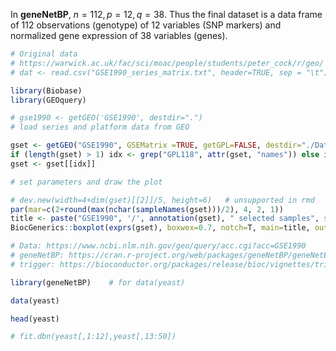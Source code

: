 

In **geneNetBP**, $n=112, p=12, q=38$. 
Thus the final dataset is a data frame of $112$ observations (genotype) of $12$ variables (SNP markers) and normalized gene expression of $38$ variables (genes). 

```r
# Original data
# https://warwick.ac.uk/fac/sci/moac/people/students/peter_cock/r/geo/
# dat <- read.csv("GSE1990_series_matrix.txt", header=TRUE, sep = "\t")

library(Biobase)
library(GEOquery)

# gse1990 <- getGEO('GSE1990', destdir=".")
# load series and platform data from GEO

gset <- getGEO("GSE1990", GSEMatrix =TRUE, getGPL=FALSE, destdir="./Data")
if (length(gset) > 1) idx <- grep("GPL118", attr(gset, "names")) else idx <- 1
gset <- gset[[idx]]

# set parameters and draw the plot

# dev.new(width=4+dim(gset)[[2]]/5, height=6)   # unsupported in rmd
par(mar=c(2+round(max(nchar(sampleNames(gset)))/2), 4, 2, 1))
title <- paste("GSE1990", '/', annotation(gset), " selected samples", sep ='')
BiocGenerics::boxplot(exprs(gset), boxwex=0.7, notch=T, main=title, outline=FALSE, las=2, plot = TRUE)
```


```r
# Data: https://www.ncbi.nlm.nih.gov/geo/query/acc.cgi?acc=GSE1990
# geneNetBP: https://cran.r-project.org/web/packages/geneNetBP/geneNetBP.pdf
# trigger: https://bioconductor.org/packages/release/bioc/vignettes/trigger/inst/doc/trigger.pdf

library(geneNetBP)    # for data(yeast)

data(yeast)

head(yeast)

# fit.dbn(yeast[,1:12],yeast[,13:50])
```